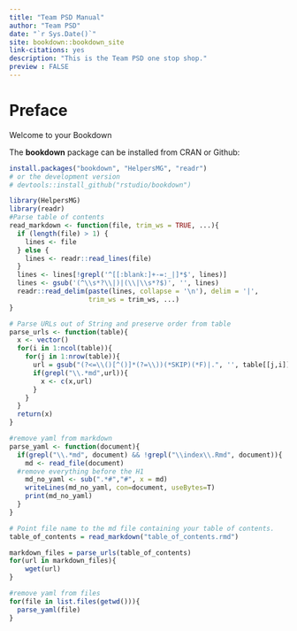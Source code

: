 --- 
title: "Team PSD Manual"
author: "Team PSD"
date: "`r Sys.Date()`"
site: bookdown::bookdown_site
link-citations: yes
description: "This is the Team PSD one stop shop."
preview : FALSE
---

# Preface

Welcome to your Bookdown

The **bookdown** package can be installed from CRAN or Github:

```{r eval=FALSE}
install.packages("bookdown", "HelpersMG", "readr")
# or the development version
# devtools::install_github("rstudio/bookdown")
```


```{r include=FALSE}
library(HelpersMG)
library(readr)
#Parse table of contents
read_markdown <- function(file, trim_ws = TRUE, ...){
  if (length(file) > 1) {
    lines <- file
  } else {
    lines <- readr::read_lines(file)
  }
  lines <- lines[!grepl('^[[:blank:]+-=:_|]*$', lines)]
  lines <- gsub('(^\\s*?\\|)|(\\|\\s*?$)', '', lines)
  readr::read_delim(paste(lines, collapse = '\n'), delim = '|', 
                    trim_ws = trim_ws, ...)
}

# Parse URLs out of String and preserve order from table
parse_urls <- function(table){
  x <- vector()
  for(i in 1:ncol(table)){
    for(j in 1:nrow(table)){
      url = gsub("(?<=\\()[^()]*(?=\\))(*SKIP)(*F)|.", '', table[[j,i]], perl=T)
      if(grepl("\\.*md",url)){
        x <- c(x,url)
      }
    }
  }
  return(x)
}

#remove yaml from markdown
parse_yaml <- function(document){
  if(grepl("\\.*md", document) && !grepl("\\index\\.Rmd", document)){
    md <- read_file(document)
  #remove everything before the H1
    md_no_yaml <- sub(".*#","#", x = md)
    writeLines(md_no_yaml, con=document, useBytes=T)
    print(md_no_yaml)
  }
}

# Point file name to the md file containing your table of contents.
table_of_contents = read_markdown("table_of_contents.rmd")

markdown_files = parse_urls(table_of_contents)
for(url in markdown_files){
    wget(url)
}

#remove yaml from files
for(file in list.files(getwd())){
  parse_yaml(file)
}

```